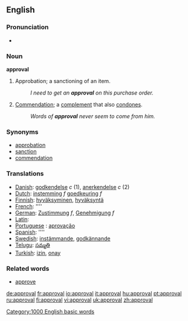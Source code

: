==English==

===Pronunciation===
*{{audio|en-us-approval.ogg|Audio (US)}}

===Noun===
'''approval'''
#Approbation; a sanctioning of an item.
#:''I need to get an '''approval''' on this purchase order.''
#[[Commendation]]; a [[complement]] that also [[condone]]s.
#:''Words of '''approval''' never seem to come from him.''

===Synonyms===
*[[approbation]]
*[[sanction]]
*[[commendation]]

===Translations===
*[[Danish]]: [[godkendelse]] ''c'' (1), [[anerkendelse]] ''c'' (2)
*[[Dutch]]: [[instemming]] ''f'' [[goedkeuring]] ''f''
*[[Finnish]]: [[hyväksyminen]], [[hyväksyntä]]
*[[French]]: [[]] ''''
*[[German]]: [[Zustimmung]] ''f'', [[Genehmigung]] ''f''
*[[Latin]]: [[]]
*[[Portuguese]] : [[aprovação]]
*[[Spanish]]: [[]] ''''
*[[Swedish]]: [[instämmande]], [[godkännande]]
*[[Telugu]]: [[సమ్మతి]]
*[[Turkish]]: [[izin]], [[onay]]

===Related words===
*[[approve]]

[[Category:1000 English basic words]]

[[de:approval]]
[[fr:approval]]
[[io:approval]]
[[it:approval]]
[[hu:approval]]
[[pt:approval]]
[[ru:approval]]
[[fi:approval]]
[[vi:approval]]
[[uk:approval]]
[[zh:approval]]